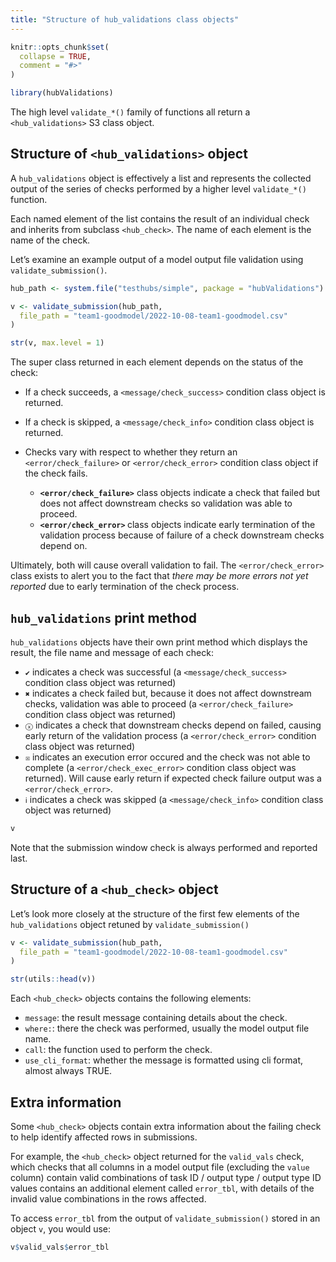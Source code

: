 ```yaml
---
title: "Structure of hub_validations class objects"
---
```


```r
knitr::opts_chunk$set(
  collapse = TRUE,
  comment = "#>"
)
```

```r
library(hubValidations)
```

The high level `validate_*()` family of functions all return a `<hub_validations>` S3 class object.

## Structure of `<hub_validations>` object

A `hub_validations` object is effectively a list and represents the collected output of the series of checks performed by a higher level `validate_*()` function.

Each named element of the list contains the result of an individual check and inherits from subclass `<hub_check>`. 
The name of each element is the name of the check.

Let's examine an example output of a model output file validation using `validate_submission()`.

```r
hub_path <- system.file("testhubs/simple", package = "hubValidations")

v <- validate_submission(hub_path,
  file_path = "team1-goodmodel/2022-10-08-team1-goodmodel.csv"
)

str(v, max.level = 1)
```

The super class returned in each element depends on the status of the check:

- If a check succeeds, a `<message/check_success>` condition class object is returned.

- If a check is skipped, a `<message/check_info>` condition class object is returned.

- Checks vary with respect to whether they return an `<error/check_failure>` or `<error/check_error>` condition class object if the check fails.  
  - **`<error/check_failure>`** class objects indicate a check that failed but does not affect downstream checks so validation was able to proceed.
  - **`<error/check_error>` ** class objects indicate early termination of the validation process because of failure of a check downstream checks depend on.
  
Ultimately, both will cause overall validation to fail. The `<error/check_error>` class exists to alert you to the fact that _there may be more errors not yet reported_ due to early termination of the check process.

## `hub_validations` print method

`hub_validations` objects have their own print method which displays the result, the file name and message of each check:

- `✔` indicates a check was successful (a `<message/check_success>` condition class object was returned)
- `✖` indicates a check failed but, because it does not affect downstream checks, validation was able to proceed (a `<error/check_failure>` condition class object was returned)
- `ⓧ` indicates a check that downstream checks depend on failed, causing early return of the validation process (a `<error/check_error>` condition class object was returned)
- `☒` indicates an execution error occured and the check was not able to complete (a `<error/check_exec_error>` condition class object was returned). Will cause early return if expected check failure output was a `<error/check_error>`. 
- `ℹ` indicates a check was skipped (a `<message/check_info>` condition class object was returned)

```r
v
```

Note that the submission window check is always performed and reported last.

## Structure of a `<hub_check>` object

Let's look more closely at the structure of the first few elements of the `hub_validations` object retuned by `validate_submission()`

```r
v <- validate_submission(hub_path,
  file_path = "team1-goodmodel/2022-10-08-team1-goodmodel.csv"
)

str(utils::head(v))
```

Each `<hub_check>` objects contains the following elements:

- `message`: the result message containing details about the check.
- `where:`: there the check was performed, usually the model output file name.
- `call`: the function used to perform the check.
- `use_cli_format`: whether the message is formatted using cli format, almost always TRUE.

## Extra information

Some `<hub_check>` objects contain extra information about the failing check to help identify affected rows in submissions.

For example, the `<hub_check>` object returned for the `valid_vals` check, which checks that all columns in a model output file (excluding the `value` column) contain valid combinations of task ID / output type / output type ID values contains an additional element called `error_tbl`, with details of the invalid value combinations in the rows affected.

To access `error_tbl` from the output of `validate_submission()` stored in an object `v`, you would use:

```r
v$valid_vals$error_tbl
```

